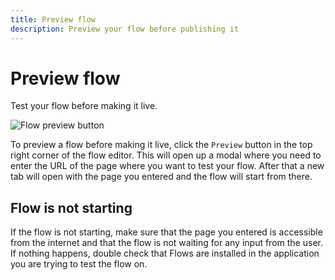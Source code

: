 ```yaml
---
title: Preview flow
description: Preview your flow before publishing it
---
```


# Preview flow

Test your flow before making it live.

![Flow preview button](/creating-flows/preview.png)

To preview a flow before making it live, click the `Preview` button in the top right corner of the flow editor. This will open up a modal where you need to enter the URL of the page where you want to test your flow. After that a new tab will open with the page you entered and the flow will start from there.

## Flow is not starting

If the flow is not starting, make sure that the page you entered is accessible from the internet and that the flow is not waiting for any input from the user. If nothing happens, double check that Flows are installed in the application you are trying to test the flow on.
